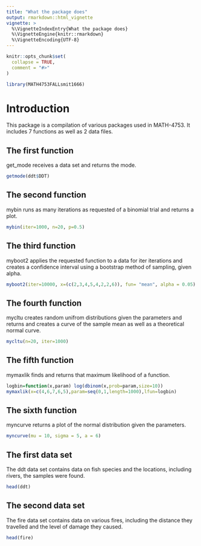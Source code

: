 ---
title: "What the package does"
output: rmarkdown::html_vignette
vignette: >
  %\VignetteIndexEntry{What the package does}
  %\VignetteEngine{knitr::rmarkdown}
  %\VignetteEncoding{UTF-8}
---

```{r, include = FALSE}
knitr::opts_chunk$set(
  collapse = TRUE,
  comment = "#>"
)
```

```{r setup}
library(MATH4753FALLsmit1666)
```


# Introduction
This package is a compilation of various packages used in MATH-4753. It includes 7 functions as well as 2 data files.

## The first function

get_mode receives a data set and returns the mode.

```{r}
getmode(ddt$DDT)
```

## The second function

mybin runs as many iterations as requested of a binomial trial and returns a plot.

```{r}
mybin(iter=1000, n=20, p=0.5)
```

## The third function

myboot2 applies the requested function to a data for iter iterations and creates a confidence interval using a bootstrap method of sampling, given alpha.

```{r}
myboot2(iter=10000, x=(c(2,3,4,5,4,2,2,6)), fun= "mean", alpha = 0.05)
```

## The fourth function

mycltu creates random unifrom distributions given the parameters and returns and creates a curve of the sample mean as well as a theoretical normal curve.

```{r}
mycltu(n=20, iter=1000)
```

## The fifth function

mymaxlik finds and returns that maximum likelihood of a function.

```{r}
logbin=function(x,param) log(dbinom(x,prob=param,size=10))
mymaxlik(x=c(4,6,7,6,5),param=seq(0,1,length=1000),lfun=logbin)
```

## The sixth function

myncurve returns a plot of the normal distribution given the parameters.

```{r}
myncurve(mu = 10, sigma = 5, a = 6)
```

## The first data set

The ddt data set contains data on fish species and the locations, including rivers, the samples were found.

```{r}
head(ddt)
```

## The second data set

The fire data set contains data on various fires, including the distance they travelled and the level of damage they caused.

```{r}
head(fire)
```

